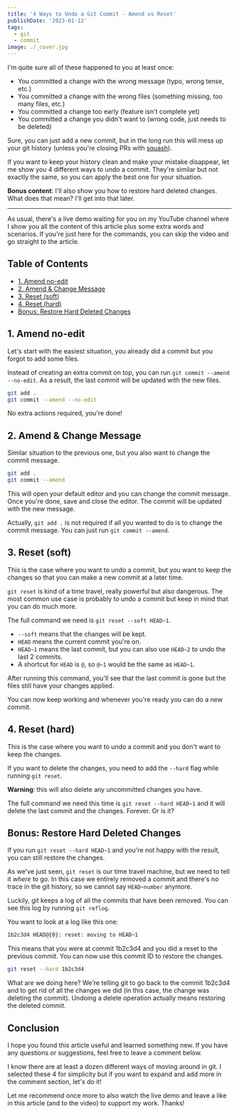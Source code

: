 ```yaml
---
title: '4 Ways to Undo a Git Commit - Amend vs Reset'
publishDate: '2023-01-12'
tags:
  - git
  - commit
image: ./_cover.jpg
---
```



I'm quite sure all of these happened to you at least once:

- You committed a change with the wrong message (typo, wrong tense, etc.)
- You committed a change with the wrong files (something missing, too many files, etc.)
- You committed a change too early (feature isn't complete yet)
- You committed a change you didn't want to (wrong code, just needs to be deleted)

Sure, you can just add a new commit, but in the long run this will mess up your git history (unless you're closing PRs with [squash](https://youtu.be/rFRtsiQEJZw)).

If you want to keep your history clean and make your mistake disappear, let me show you 4 different ways to undo a commit. They're similar but not exactly the same, so you can apply the best one for your situation.

**Bonus content**: I'll also show you how to restore hard deleted changes. What does that mean? I'll get into that later.

---

As usual, there's a live demo waiting for you on my YouTube channel where I show you all the content of this article plus some extra words and scenarios. If you're just here for the commands, you can skip the video and go straight to the article.

<YouTube id="ukx24CtWhms" />

## Table of Contents

- [1. Amend no-edit](#1-amend-no-edit)
- [2. Amend & Change Message](#2-amend--change-message)
- [3. Reset (soft)](#3-reset-soft)
- [4. Reset (hard)](#4-reset-hard)
- [Bonus: Restore Hard Deleted Changes](#bonus-restore-hard-deleted-changes)

## 1. Amend no-edit

Let's start with the easiest situation, you already did a commit but you forgot to add some files.

Instead of creating an extra commit on top, you can run `git commit --amend --no-edit`. As a result, the last commit will be updated with the new files.

```bash
git add .
git commit --amend --no-edit
```

No extra actions required, you're done!

## 2. Amend & Change Message

Similar situation to the previous one, but you also want to change the commit message.

```bash
git add .
git commit --amend
```

This will open your default editor and you can change the commit message. Once you're done, save and close the editor. The commit will be updated with the new message.

Actually, `git add .` is not required if all you wanted to do is to change the commit message. You can just run `git commit --amend`.

## 3. Reset (soft)

This is the case where you want to undo a commit, but you want to keep the changes so that you can make a new commit at a later time.

`git reset` is kind of a time travel, really powerful but also dangerous. The most common use case is probably to undo a commit but keep in mind that you can do much more.

The full command we need is `git reset --soft HEAD~1`.

- `--soft` means that the changes will be kept.
- `HEAD` means the current commit you're on.
- `HEAD~1` means the last commit, but you can also use `HEAD~2` to undo the last 2 commits.
- A shortcut for `HEAD` is `@`, so `@~1` would be the same as `HEAD~1`.

After running this command, you'll see that the last commit is gone but the files still have your changes applied.

You can now keep working and whenever you're ready you can do a new commit.

## 4. Reset (hard)

This is the case where you want to undo a commit and you don't want to keep the changes.

If you want to delete the changes, you need to add the `--hard` flag while running `git reset`.

**Warning**: this will also delete any uncommitted changes you have.

The full command we need this time is `git reset --hard HEAD~1` and it will delete the last commit and the changes. Forever. Or is it?

## Bonus: Restore Hard Deleted Changes

If you run `git reset --hard HEAD~1` and you're not happy with the result, you can still restore the changes.

As we've just seen, `git reset` is our time travel machine, but we need to tell it _where_ to go. In this case we entirely removed a commit and there's no trace in the git history, so we cannot say `HEAD~number` anymore.

Luckily, git keeps a log of all the commits that have been removed. You can see this log by running `git reflog`.

You want to look at a log like this one:

```bash
1b2c3d4 HEAD@{0}: reset: moving to HEAD~1
```

This means that you were at commit 1b2c3d4 and you did a reset to the previous commit. You can now use this commit ID to restore the changes.

```bash
git reset --hard 1b2c3d4
```

What are we doing here? We're telling git to go back to the commit 1b2c3d4 and to get rid of all the changes we did (in this case, the change was deleting the commit). Undoing a delete operation actually means restoring the deleted commit.

## Conclusion

I hope you found this article useful and learned something new. If you have any questions or suggestions, feel free to leave a comment below.

I know there are at least a dozen different ways of moving around in git. I selected these 4 for simplicity but if you want to expand and add more in the comment section, let's do it!

Let me recommend once more to also watch the live demo and leave a like in this article (and to the video) to support my work. Thanks!

<YouTube id="ukx24CtWhms" />
